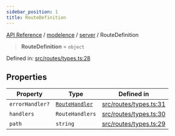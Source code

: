 ```yaml
---
sidebar_position: 1
title: RouteDefinition
---
```


[API Reference](/api-reference/modelence/server/type-aliases/../../../index) / [modelence](/api-reference/modelence/server/type-aliases/../../index) / [server](/api-reference/modelence/server/type-aliases/../index) / RouteDefinition

> **RouteDefinition** = `object`

Defined in: [src/routes/types.ts:28](https://github.com/modelence/modelence/blob/466909b370dca7c0f93c563a5f7a1db23386395d/packages/modelence/src/routes/types.ts#L28)

## Properties

| Property | Type | Defined in |
| ------ | ------ | ------ |
| <a id="errorhandler"></a> `errorHandler?` | [`RouteHandler`](/api-reference/modelence/server/type-aliases/RouteHandler) | [src/routes/types.ts:31](https://github.com/modelence/modelence/blob/466909b370dca7c0f93c563a5f7a1db23386395d/packages/modelence/src/routes/types.ts#L31) |
| <a id="handlers"></a> `handlers` | `RouteHandlers` | [src/routes/types.ts:30](https://github.com/modelence/modelence/blob/466909b370dca7c0f93c563a5f7a1db23386395d/packages/modelence/src/routes/types.ts#L30) |
| <a id="path"></a> `path` | `string` | [src/routes/types.ts:29](https://github.com/modelence/modelence/blob/466909b370dca7c0f93c563a5f7a1db23386395d/packages/modelence/src/routes/types.ts#L29) |

